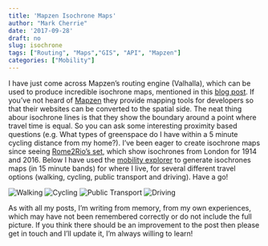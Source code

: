 ```yaml
---
title: 'Mapzen Isochrone Maps'
author: "Mark Cherrie"
date: '2017-09-28'
draft: no
slug: isochrone
tags: ["Routing", "Maps","GIS", "API", "Mapzen"]
categories: ["Mobility"]
---
```

I have just come across Mapzen's routing engine (Valhalla), which can be used to produce incredible isochrone maps, mentioned in this [blog post](https://mapzen.com/blog/introducing-isochrone-service/). If you've not heard of [Mapzen](https://mapzen.com/) they provide mapping tools for developers so that their websites can be converted to the spatial side. The neat thing abour isochrone lines is that they show the boundary around a point where travel time is equal. So you can ask some interesting proximity based questions (e.g. What types of greenspace do I have within a 5 minute cycling distance from my home?). I've been eager to create isochrone maps since seeing [Rome2Rio's set](https://www.rome2rio.com/blog/2016/01/08/time-flies-according-to-these-maps-it-does/), which show isochrones from London for 1914 and 2016. Below I have used the [mobility explorer](https://mapzen.com/mobility/explorer/) to generate isochrones maps (in 15 minute bands) for where I live, for several different travel options (walking, cycling, public transport and driving). Have a go!

![Walking](img/mapzenimages/walking.png)
![Cycling](img/mapzenimages/cycling.png)
![Public Transport](img/mapzenimages/transit.png)
![Driving](img/mapzenimages/driving.png)
  




As with all my posts, I'm writing from memory, from my own experiences, which may have not been remembered correctly or do not include the full picture. If you think there should be an improvement to the post then please get in touch and I'll update it, I'm always willing to learn! 
  
  
  
  
  
  
  
